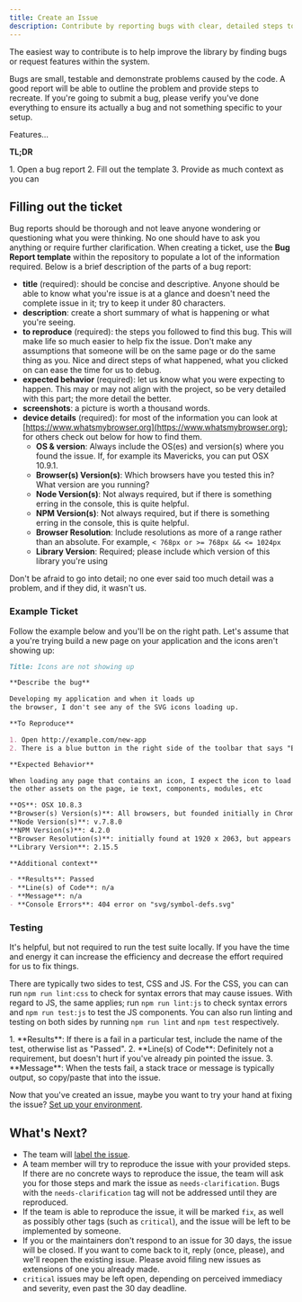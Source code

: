 ```yaml
---
title: Create an Issue
description: Contribute by reporting bugs with clear, detailed steps to reproduce issues. Ensure you've followed guidelines before submitting to help improve the library.
---
```



<CoC />

The easiest way to contribute is to help improve the library by finding bugs or request features within the system.

Bugs are small, testable and demonstrate problems caused by the code. A good report will be able to outline the problem and provide steps to recreate. If you're going to submit a bug, please verify you've done everything to ensure its actually a bug and not something specific to your setup.

Features…

**TL;DR**

<Steps>
1. Open a bug report
2. Fill out the template
3. Provide as much context as you can
</Steps>

## Filling out the ticket

Bug reports should be thorough and not leave anyone wondering or questioning what you were thinking. No one should have to ask you anything or require further clarification. When creating a ticket, use the **Bug Report template** within the repository to populate a lot of the information required. Below is a brief description of the parts of a bug report:

* **title** (required): should be concise and descriptive. Anyone should be able to know what you're issue is at a glance and doesn't need the complete issue in it; try to keep it under 80 characters.
* **description**: create a short summary of what is happening or what you're seeing.
* **to reproduce** (required): the steps you followed to find this bug. This will make life so much easier to help fix the issue. Don't make any assumptions that someone will be on the same page or do the same thing as you. Nice and direct steps of what happened, what you clicked on can ease the time for us to debug.
* **expected behavior** (required): let us know what you were expecting to happen. This may or may not align with the project, so be very detailed with this part; the more detail the better.
* **screenshots**: a picture is worth a thousand words.
* **device details** (required): for most of the information you can look at [https://www.whatsmybrowser.org](https://www.whatsmybrowser.org); for others check out below for how to find them.
    * **OS & version**: Always include the OS(es) and version(s) where you found the issue. If, for example its Mavericks, you can put OSX 10.9.1.
    * **Browser(s) Version(s)**: Which browsers have you tested this in? What version are you running?
    * **Node Version(s)**: Not always required, but if there is something erring in the console, this is quite helpful.
    * **NPM Version(s)**: Not always required, but if there is something erring in the console, this is quite helpful.
    * **Browser Resolution**: Include resolutions as more of a range rather than an absolute. For example, `< 768px or >= 768px && <= 1024px`
    * **Library Version**: Required; please include which version of this library you're using

Don't be afraid to go into detail; no one ever said too much detail was a problem, and if they did, it wasn't us.

### Example Ticket

Follow the example below and you'll be on the right path. Let's assume that a you're trying build a new page on your application and the icons aren't showing up:

```markdown
Title: Icons are not showing up

**Describe the bug**

Developing my application and when it loads up
the browser, I don't see any of the SVG icons loading up.

**To Reproduce**

1. Open http://example.com/new-app
2. There is a blue button in the right side of the toolbar that says "Edit" 3. Notice there should be a pencil icon, and there is nothing.

**Expected Behavior**

When loading any page that contains an icon, I expect the icon to load alongside
the other assets on the page, ie text, components, modules, etc

**OS**: OSX 10.8.3
**Browser(s) Version(s)**: All browsers, but founded initially in Chrome 38.0.2125.111
**Node Version(s)**: v.7.8.0
**NPM Version(s)**: 4.2.0
**Browser Resolution(s)**: initially found at 1920 x 2063, but appears >768
**Library Version**: 2.15.5

**Additional context**

- **Results**: Passed
- **Line(s) of Code**: n/a
- **Message**: n/a
- **Console Errors**: 404 error on "svg/symbol-defs.svg"
```

### Testing

It's helpful, but not required to run the test suite locally. If you have the time and energy it can increase the efficiency and decrease the effort required for us to fix things.

There are typically two sides to test, CSS and JS. For the CSS, you can can run `npm run lint:css` to check for syntax errors that may cause issues. With regard to JS, the same applies; run `npm run lint:js` to check syntax errors and `npm run test:js` to test the JS components. You can also run linting and testing on both sides by running `npm run lint` and `npm test` respectively.

<Steps>
1. **Results**: If there is a fail in a particular test, include the name of the test, otherwise list as "Passed".
2. **Line(s) of Code**: Definitely not a requirement, but doesn't hurt if you've already pin pointed the issue.
3. **Message**: When the tests fail, a stack trace or message is typically output, so copy/paste that into the issue.
</Steps>

Now that you've created an issue, maybe you want to try your hand at fixing the issue? [Set up your environment](../maintaining/working-with-the-code).

## What's Next?

* The team will [label the issue](../maintaining/label-issues).
* A team member will try to reproduce the issue with your provided steps. If there are no concrete ways to reproduce the issue, the team will ask you for those steps and mark the issue as `needs-clarification`. Bugs with the `needs-clarification` tag will not be addressed until they are reproduced.
* If the team is able to reproduce the issue, it will be marked `fix`, as well as possibly other tags (such as `critical`), and the issue will be left to be implemented by someone.
* If you or the maintainers don't respond to an issue for 30 days, the issue will be closed. If you want to come back to it, reply (once, please), and we'll reopen the existing issue. Please avoid filing new issues as extensions of one you already made.
* `critical` issues may be left open, depending on perceived immediacy and severity, even past the 30 day deadline.
